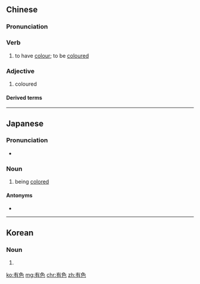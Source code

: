 ==Chinese==
{{zh-forms}}

===Pronunciation===
{{zh-pron
|m=yǒusè
|cat=v,a
}}

===Verb===
{{zh-verb}}

# to have [[colour]]; to be [[coloured]]

===Adjective===
{{zh-adj}}

# coloured

====Derived terms====
{{zh-der|有色玻璃|有色人種}}

----

==Japanese==
{{ja-kanjitab|ゆう|しょく|yomi=on}}

===Pronunciation===
* {{ja-pron|ゆうしょく|yomi=o}}

===Noun===
{{ja-noun|ゆうしょく}}

# being [[colored]] {{gloss|having a color}}

====Antonyms====
* {{ja-r|無色|むしょく}}
----

==Korean==
{{ko-hanjatab}}

===Noun===
{{ko-noun|hj|hangeul=유색}}

# {{hanja form of|유색}}

[[ko:有色]]
[[mg:有色]]
[[chr:有色]]
[[zh:有色]]